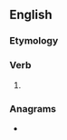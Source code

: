 ==English==

===Etymology===
{{suffix|en|adore|eth|nocat=1}}

===Verb===
{{head|en|verb form}}

# {{en-archaic third-person singular of|adore}}

===Anagrams===
* {{anagrams|en|a=adehort|rhodate}}